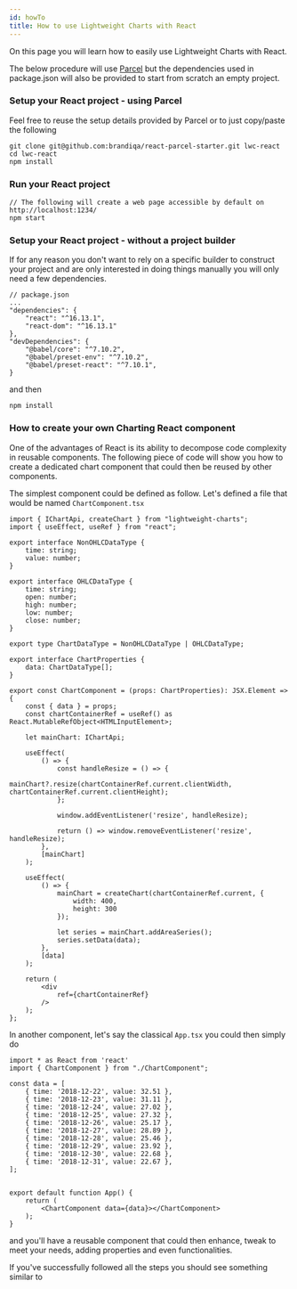 ```yaml
---
id: howTo
title: How to use Lightweight Charts with React
---
```


On this page you will learn how to easily use Lightweight Charts with React.

The below procedure will use [Parcel](https://github.com/brandiqa/react-parcel-starter) but the dependencies used in package.json will also be provided to start from scratch an empty project.


### Setup your React project - using Parcel

Feel free to reuse the setup details provided by Parcel or to just copy/paste the following

```
git clone git@github.com:brandiqa/react-parcel-starter.git lwc-react
cd lwc-react
npm install
```

### Run your React project

```
// The following will create a web page accessible by default on http://localhost:1234/
npm start
```

### Setup your React project - without a project builder
If for any reason you don't want to rely on a specific builder to construct your project and are only interested in doing things manually you will only need a few dependencies.
```
// package.json
...
"dependencies": {
    "react": "^16.13.1",
    "react-dom": "^16.13.1"
},
"devDependencies": {
	"@babel/core": "^7.10.2",
	"@babel/preset-env": "^7.10.2",
	"@babel/preset-react": "^7.10.1",
}
```
and then
```
npm install
```

### How to create your own Charting React component

One of the advantages of React is its ability to decompose code complexity in reusable components.
The following piece of code will show you how to create a dedicated chart component that could then be reused by other components.

The simplest component could be defined as follow. Let's defined a file that would be named `ChartComponent.tsx`

```
import { IChartApi, createChart } from "lightweight-charts";
import { useEffect, useRef } from "react";

export interface NonOHLCDataType {
	time: string;
	value: number;
}

export interface OHLCDataType {
	time: string;
	open: number;
	high: number;
	low: number;
	close: number;
}

export type ChartDataType = NonOHLCDataType | OHLCDataType;

export interface ChartProperties {
	data: ChartDataType[];
}

export const ChartComponent = (props: ChartProperties): JSX.Element => {
	const { data } = props;
	const chartContainerRef = useRef() as React.MutableRefObject<HTMLInputElement>;

	let mainChart: IChartApi;

	useEffect(
		() => {
			const handleResize = () => {
				mainChart?.resize(chartContainerRef.current.clientWidth, chartContainerRef.current.clientHeight);
			};

			window.addEventListener('resize', handleResize);

			return () => window.removeEventListener('resize', handleResize);
		},
		[mainChart]
	);

	useEffect(
		() => {
			mainChart = createChart(chartContainerRef.current, {
				width: 400,
				height: 300
			});

			let series = mainChart.addAreaSeries();
			series.setData(data);
		},
		[data]
	);

	return (
		<div
			ref={chartContainerRef}
		/>
	);
};
```

In another component, let's say the classical `App.tsx` you could then simply do

```
import * as React from 'react'
import { ChartComponent } from "./ChartComponent";

const data = [
	{ time: '2018-12-22', value: 32.51 },
	{ time: '2018-12-23', value: 31.11 },
	{ time: '2018-12-24', value: 27.02 },
	{ time: '2018-12-25', value: 27.32 },
	{ time: '2018-12-26', value: 25.17 },
	{ time: '2018-12-27', value: 28.89 },
	{ time: '2018-12-28', value: 25.46 },
	{ time: '2018-12-29', value: 23.92 },
	{ time: '2018-12-30', value: 22.68 },
	{ time: '2018-12-31', value: 22.67 },
];


export default function App() {
	return (
		<ChartComponent data={data}></ChartComponent>
	);
}

```

and you'll have a reusable component that could then enhance, tweak to meet your needs, adding properties and even functionalities.

If you've successfully followed all the steps you should see something similar to


<SetupComponent/>